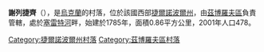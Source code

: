 {{coord|49|51|38|N|25|22|53|E|scale:30000|display=title}}

'''謝列捷齊'''（{{lang-uk|Серетець}}），是[[烏克蘭|烏克蘭]]的村落，位於該國西部[[捷爾諾波爾州|捷爾諾波爾州]]，由[[茲博羅夫區|茲博羅夫區]]負責管轄，處於[[塞雷特河|塞雷特河]]畔，始建於1785年，面積0.86平方公里，2001年人口478。

{{DEFAULTSORT:Серетець}}
[[Category:捷爾諾波爾州村落|Category:捷爾諾波爾州村落]]
[[Category:茲博羅夫區村落|Category:茲博羅夫區村落]]


{{Ternopil-geo-stub}}